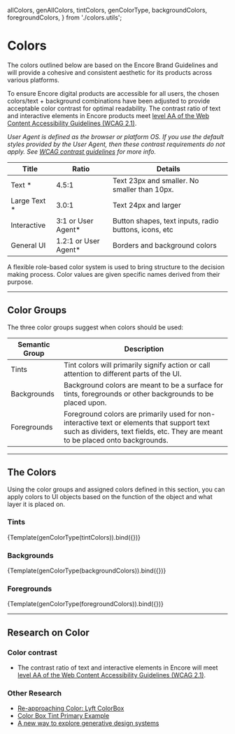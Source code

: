   allColors,
  genAllColors,
  tintColors,
  genColorType,
  backgroundColors,
  foregroundColors,
} from './colors.utils';

<Meta title="Primitives/Colors" />

# Colors

The colors outlined below are based on the Encore Brand Guidelines and will provide a cohesive and consistent aesthetic for its products across various platforms.

To ensure Encore digital products are accessible for all users, the chosen colors/text + background combinations have been adjusted to provide acceptable color contrast for optimal readability. The contrast ratio of text and interactive elements in Encore products meet [level AA of the Web Content Accessibility Guidelines (WCAG 2.1)](https://www.w3.org/TR/WCAG21/#contrast-minimum).

_User Agent is defined as the browser or platform OS. If you use the default styles provided by the User Agent, then these contrast requirements do not apply. See [WCAG contrast guidelines](https://webaim.org/articles/contrast/#sc143) for more info._

| Title         | Ratio                 | Details                                               |
| ------------- | --------------------- | ----------------------------------------------------- |
| Text \*       | 4.5:1                 | Text 23px and smaller. No smaller than 10px.          |
| Large Text \* | 3.0:1                 | Text 24px and larger                                  |
| Interactive   | 3:1 or User Agent\*   | Button shapes, text inputs, radio buttons, icons, etc |
| General UI    | 1.2:1 or User Agent\* | Borders and background colors                         |

A flexible role-based color system is used to bring structure to the decision making process. Color values are given specific names derived from their purpose.

---

## Color Groups

The three color groups suggest when colors should be used:

| Semantic Group | Description                                                                                                                                                                   |
| -------------- | ----------------------------------------------------------------------------------------------------------------------------------------------------------------------------- |
| Tints          | Tint colors will primarily signify action or call attention to different parts of the UI.                                                                                     |
| Backgrounds    | Background colors are meant to be a surface for tints, foregrounds or other backgrounds to be placed upon.                                                                    |
| Foregrounds    | Foreground colors are primarily used for non-interactive text or elements that support text such as dividers, text fields, etc. They are meant to be placed onto backgrounds. |

---

## The Colors

Using the color groups and assigned colors defined in this section, you can apply colors to UI objects based on the function of the object and what layer it is placed on.

### Tints

<Canvas>
  <Story height={540} name="Tints">
    {Template(genColorType(tintColors)).bind({})}
  </Story>
</Canvas>

### Backgrounds

<Canvas>
  <Story height={540} name="Background">
    {Template(genColorType(backgroundColors)).bind({})}
  </Story>
</Canvas>

### Foregrounds

<Canvas>
  <Story height={540} name="Foreground">
    {Template(genColorType(foregroundColors)).bind({})}
  </Story>
</Canvas>

---

## Research on Color

### Color contrast

- The contrast ratio of text and interactive elements in Encore will meet [level AA of the Web Content Accessibility Guidelines (WCAG 2.1)](https://www.w3.org/TR/WCAG21/#contrast-minimum).

### Other Research

- [Re-approaching Color: Lyft ColorBox](https://design.lyft.com/re-approaching-color-9e604ba22c88)
- [Color Box Tint Primary Example](https://www.colorbox.io/#steps=5#hue_start=175#hue_end=129#hue_curve=easeInQuad#sat_start=91#sat_end=6#sat_curve=easeOutQuad#sat_rate=130#lum_start=26#lum_end=100#lum_curve=easeOutQuad#lock_hex=067D71#minor_steps_map=none)
- [A new way to explore generative design systems](https://components.ai/color-scale)

